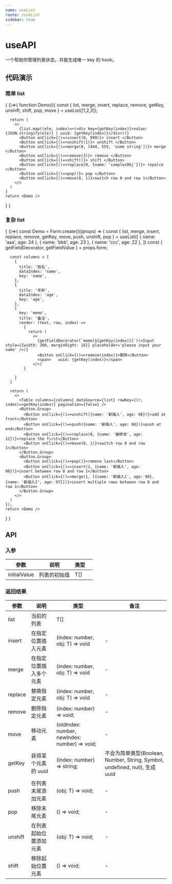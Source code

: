 ```yaml
---
name: useList
route: /useList
sidebar: true
---
```



# useAPI

一个帮助你管理列表状态，并能生成唯一 key 的 hook。

## 代码演示

### 简单 list

<Playground>
{
  ()=>{
    function Demo(){
      const { list, merge, insert, replace, remove, getKey, unshift, shift, pop, move } = useList([1,2,3]);

      return (
        <>
          {list.map((ele, index)=>(<div key={getKey(index)}>value: {JSON.stringify(ele)} | uuid: {getKey(index)}</div>))}
          <Button onClick={()=>insert(0, 999)}> insert </Button>
          <Button onClick={()=>unshift(1)}> unshift </Button>
          <Button onClick={()=>merge(0, [444, 555, 'some string'])}> merge </Button>
          <Button onClick={()=>remove(3)}> remove </Button>
          <Button onClick={()=>shift()}> shift </Button>
          <Button onClick={()=>replace(0, {name: 'complexObj'})}> repalce </Button>
          <Button onClick={()=>pop()}> pop </Button>
          <Button onClick={()=>move(0, 1)}>switch row 0 and row 1</Button>
        </>
      )
    }
    return <Demo />
  }
}
</Playground>

### 复杂 list

<Playground>
{
  ()=>{
    const Demo = Form.create()((props) => {
      const { list, merge, insert, replace, remove, getKey, move, push, unshift, pop } = useList([
        { name: 'aaa', age: 24 },
        { name: 'bbb', age: 23 },
        { name: 'ccc', age: 22 },
      ])
      const { getFieldDecorator, getFieldValue } = props.form;

      const columns = [
        {
          title: '姓名',
          dataIndex: 'name',
          key: 'name',
        },
        {
          title: '年龄',
          dataIndex: 'age',
          key: 'age',
        },
        {
          key: 'memo',
          title: '备注',
          render: (text, row, index) => 
            {
              return (
                <>
                  {getFieldDecorator(`memo[${getKey(index)}]`)(<Input style={{width: 300, marginRight: 16}} placeholder='please input your name' />)}
                  <Button onClick={()=>remove(index)}>删除</Button>
                  <span>   uuid: {getKey(index)}</span>
                </>)
            }
          
        }
      ]

      return (
        <>
          <Table columns={columns} dataSource={list} rowKey={(r, index)=>getKey(index)} pagination={false} />
          <Button.Group>
            <Button onClick={()=>unshift({name: '新插入', age: 98})}>add at front</Button>
            <Button onClick={()=>push({name: '新插入', age: 98})}>push at end</Button>
            <Button onClick={()=>replace(0, {name: '被修改', age: 12})}>replace the first</Button>
            <Button onClick={()=>move(0, 1)}>switch row 0 and row 1</Button>
          </Button.Group>
          <Button.Group>
            <Button onClick={()=>pop()}>remove last</Button>
            <Button onClick={()=>insert(1, {name: '新插入', age: 98})}>insert between row 0 and row 1</Button>
            <Button onClick={()=>merge(1, [{name: '新插入1', age: 98}, {name: '新插入2', age: 97}])}>insert multiple rows between row 0 and row 1</Button>
          </Button.Group>
        </>
      )
    });
    return <Demo />
  }
}
</Playground>

## API

### 入参

| 参数         | 说明         | 类型                 |   |
|--------------|--------------|----------------------|---|
| initialValue      | 列表的初始值 | T[]              |   |

### 返回结果

| 参数         | 说明         | 类型                 |  备注            |
|--------------|--------------|----------------------|---------------|
| list      | 当前的列表 | T[]              |   |
| insert        | 在指定位置插入元素 | (index: number, obj: T) => void                | - |
| merge         | 在指定位置插入多个元素 | (index: number, obj: T) => void | - |
| replace          | 替换指定元素         | (index: number, obj: T) => void          | - |
| remove   | 删除指定元素     | (index: number) => void;          | - |
| move | 移动元素     | (oldIndex: number, newIndex: number) => void;          | - |
| getKey  | 获得某个元素的 uuid     | (index: number) => string;           | 不会为简单类型(Boolean, Number, String, Symbol, undefined, null), 生成 uuid
| push  | 在列表末尾添加元素     | (obj: T) => void;          | - |
| pop  | 移除末尾元素     | () => void;          | - |
| unshift  | 在列表起始位置添加元素    | (obj: T) => void;          | - |
| shift  | 移除起始位置元素     | () => void;          | - |